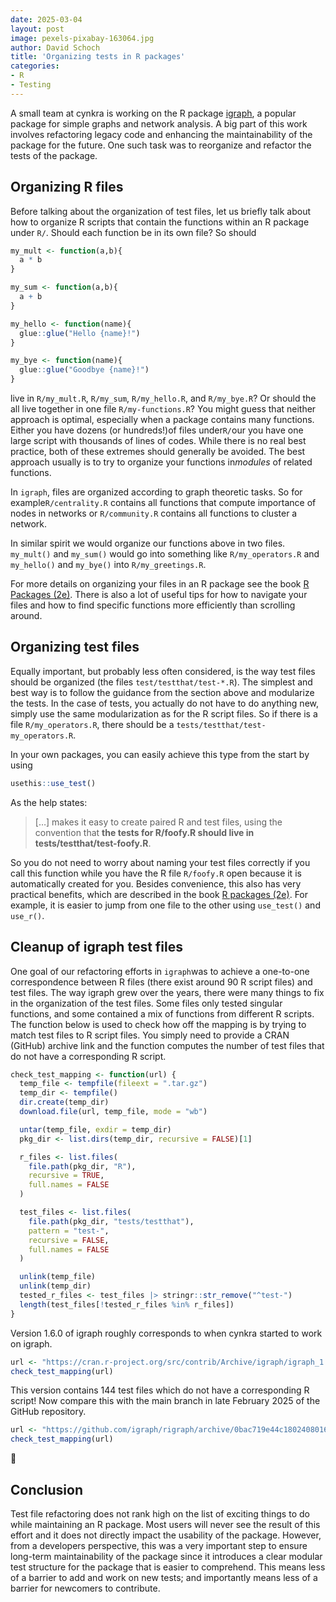 ```yaml
---
date: 2025-03-04
layout: post
image: pexels-pixabay-163064.jpg
author: David Schoch
title: 'Organizing tests in R packages'
categories:
- R
- Testing
---
```


A small team at cynkra is working on the R package [igraph](https://r.igraph.org/), a popular package for simple graphs and network analysis.
A big part of this work involves refactoring legacy code and enhancing the maintainability of the package for the future.
One such task was to reorganize and refactor the tests of the package.

## Organizing R files

Before talking about the organization of test files, let us briefly talk about how to organize R scripts that contain the functions within an R package under `R/`.
Should each function be in its own file?
So should

```r
my_mult <- function(a,b){
  a * b
}

my_sum <- function(a,b){
  a + b
}

my_hello <- function(name){
  glue::glue("Hello {name}!")
}

my_bye <- function(name){
  glue::glue("Goodbye {name}!")
}
```

live in `R/my_mult.R`, `R/my_sum`, `R/my_hello.R`, and `R/my_bye.R`?
Or should the all live together in one file `R/my-functions.R`?
You might guess that neither approach is optimal, especially when a package contains many functions.
Either you have dozens (or hundreds!)of files under`R/`our you have one large script with thousands of lines of codes.
While there is no real best practice, both of these extremes should generally be avoided.
The best approach usually is to try to organize your functions in*modules* of related functions.

In `igraph`, files are organized according to graph theoretic tasks.
So for example`R/centrality.R` contains all functions that compute importance of nodes in networks or `R/community.R` contains all functions to cluster a network.

In similar spirit we would organize our functions above in two files. `my_mult()` and `my_sum()` would go into something like `R/my_operators.R` and `my_hello()` and `my_bye()` into `R/my_greetings.R`.

For more details on organizing your files in an R package see the book [R Packages (2e)](https://r-pkgs.org/code.html#sec-code-organising).
There is also a lot of useful tips for how to navigate your files and how to find specific functions more efficiently than scrolling around.

## Organizing test files

Equally important, but probably less often considered, is the way test files should be organized (the files `test/testthat/test-*.R`).
The simplest and best way is to follow the guidance from the section above and modularize the tests.
In the case of tests, you actually do not have to do anything new, simply use the same modularization as for the R script files.
So if there is a file `R/my_operators.R`, there should be a `tests/testthat/test-my_operators.R`.

In your own packages, you can easily achieve this type from the start by using

```r
usethis::use_test()
```

As the help states:

> [...] makes it easy to create paired R and test files, using the convention that **the tests for R/foofy.R should live in tests/testthat/test-foofy.R**.

So you do not need to worry about naming your test files correctly if you call this function while you have the R file `R/foofy.R` open because it is automatically created for you.
Besides convenience, this also has very practical benefits, which are described in the book [R packages (2e)](https://r-pkgs.org/testing-basics.html#create-a-test). 
For example, it is easier to jump from one file to the other using `use_test()` and `use_r()`.

## Cleanup of igraph test files

One goal of our refactoring efforts in `igraph`was to achieve a one-to-one correspondence between R files (there exist around 90 R script files) and test files.
The way igraph grew over the years, there were many things to fix in the organization of the test files.
Some files only tested singular functions, and some contained a mix of functions from different R scripts.
The function below is used to check how off the mapping is by trying to match test files to R script files.
You simply need to provide a CRAN (GitHub) archive link and the function computes the number of test files that do not have a corresponding R script.

```r
check_test_mapping <- function(url) {
  temp_file <- tempfile(fileext = ".tar.gz")
  temp_dir <- tempfile()
  dir.create(temp_dir)
  download.file(url, temp_file, mode = "wb")

  untar(temp_file, exdir = temp_dir)
  pkg_dir <- list.dirs(temp_dir, recursive = FALSE)[1]

  r_files <- list.files(
    file.path(pkg_dir, "R"),
    recursive = TRUE,
    full.names = FALSE
  )

  test_files <- list.files(
    file.path(pkg_dir, "tests/testthat"),
    pattern = "test-",
    recursive = FALSE,
    full.names = FALSE
  )

  unlink(temp_file)
  unlink(temp_dir)
  tested_r_files <- test_files |> stringr::str_remove("^test-")
  length(test_files[!tested_r_files %in% r_files])
}
```

Version 1.6.0 of igraph roughly corresponds to when cynkra started to work on igraph.

```r
url <- "https://cran.r-project.org/src/contrib/Archive/igraph/igraph_1.6.0.tar.gz"
check_test_mapping(url)
```

This version contains 144 test files which do not have a corresponding R script!
Now compare this with the main branch in late February 2025 of the GitHub repository.

```r
url <- "https://github.com/igraph/rigraph/archive/0bac719e44c18024080163f52fbce373ebd2c26b.tar.gz"
check_test_mapping(url)
```

🥳

## Conclusion

Test file refactoring does not rank high on the list of exciting things to do while maintaining an R package.
Most users will never see the result of this effort and it does not directly impact the usability of the package.
However, from a developers perspective, this was a very important step to ensure long-term maintainability of the package since it introduces a clear modular test structure for the package that is easier to comprehend.
This means less of a barrier to add and work on new tests; and importantly means less of a barrier for newcomers to contribute.
